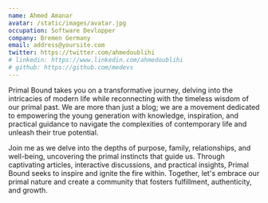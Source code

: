 ```yaml
---
name: Ahmed Amanar
avatar: /static/images/avatar.jpg
occupation: Software Devlopper
company: Bremen Germany
email: address@yoursite.com
twitter: https://twitter.com/ahmedoublihi
# linkedin: https://www.linkedin.com/ahmedoublihi
# github: https://github.com/medevs
---
```


Primal Bound takes you on a transformative journey, delving into the intricacies of modern life while reconnecting with the timeless wisdom of our primal past. We are more than just a blog; we are a movement dedicated to empowering the young generation with knowledge, inspiration, and practical guidance to navigate the complexities of contemporary life and unleash their true potential.

Join me as we delve into the depths of purpose, family, relationships, and well-being, uncovering the primal instincts that guide us. Through captivating articles, interactive discussions, and practical insights, Primal Bound seeks to inspire and ignite the fire within. Together, let's embrace our primal nature and create a community that fosters fulfillment, authenticity, and growth.
